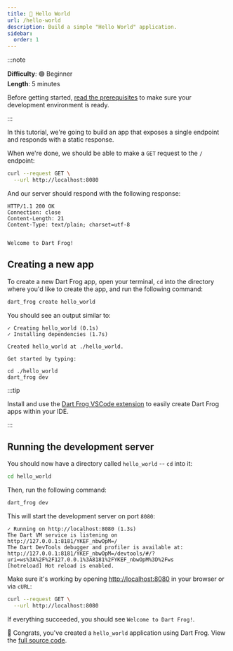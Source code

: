 ```yaml
---
title: 👋 Hello World
url: /hello-world
description: Build a simple "Hello World" application.
sidebar:
  order: 1
---
```


:::note

**Difficulty**: 🟢 Beginner<br/> **Length**: 5 minutes

Before getting started,
[read the prerequisites](/getting-started/#prerequisites) to make sure your
development environment is ready.

:::

In this tutorial, we're going to build an app that exposes a single endpoint and
responds with a static response.

When we're done, we should be able to make a `GET` request to the `/` endpoint:

```bash
curl --request GET \
  --url http://localhost:8080
```

And our server should respond with the following response:

```
HTTP/1.1 200 OK
Connection: close
Content-Length: 21
Content-Type: text/plain; charset=utf-8


Welcome to Dart Frog!
```

## Creating a new app

To create a new Dart Frog app, open your terminal, `cd` into the directory where
you'd like to create the app, and run the following command:

```bash
dart_frog create hello_world
```

You should see an output similar to:

```
✓ Creating hello_world (0.1s)
✓ Installing dependencies (1.7s)

Created hello_world at ./hello_world.

Get started by typing:

cd ./hello_world
dart_frog dev
```

:::tip

Install and use the
[Dart Frog VSCode extension](https://marketplace.visualstudio.com/items?itemName=DartFrog.dart-frog-dev)
to easily create Dart Frog apps within your IDE.

:::

## Running the development server

You should now have a directory called `hello_world` -- `cd` into it:

```bash
cd hello_world
```

Then, run the following command:

```bash
dart_frog dev
```

This will start the development server on port `8080`:

```
✓ Running on http://localhost:8080 (1.3s)
The Dart VM service is listening on http://127.0.0.1:8181/YKEF_nbwOpM=/
The Dart DevTools debugger and profiler is available at: http://127.0.0.1:8181/YKEF_nbwOpM=/devtools/#/?uri=ws%3A%2F%2F127.0.0.1%3A8181%2FYKEF_nbwOpM%3D%2Fws
[hotreload] Hot reload is enabled.
```

Make sure it's working by opening [http://localhost:8080](http://localhost:8080)
in your browser or via `cURL`:

```bash
curl --request GET \
  --url http://localhost:8080
```

If everything succeeded, you should see `Welcome to Dart Frog!`.

🎉 Congrats, you've created a `hello_world` application using Dart Frog. View
the
[full source code](https://github.com/dart-frog-dev/dart_frog/tree/main/examples/hello_world).
